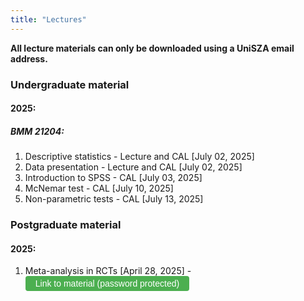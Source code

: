 ```yaml
---
title: "Lectures"
---
```


**All lecture materials can only be downloaded using a UniSZA email address.**

### Undergraduate material

#### 2025:

##### BMM 21204:

1.  Descriptive statistics - Lecture and CAL \[July 02, 2025\]
2.  Data presentation - Lecture and CAL \[July 02, 2025\]
3.  Introduction to SPSS - CAL \[July 03, 2025\]
4.  McNemar test - CAL \[July 10, 2025\]
5.  Non-parametric tests - CAL \[July 13, 2025\]

### Postgraduate material

#### 2025:

1.  Meta-analysis in RCTs \[April 28, 2025\] - <button onclick="checkPassword()" style="padding:4px 16px; font-size:14px; border-radius:4px; background-color:#4CAF50; color:white; border:none; cursor:pointer; display:inline;"> Link to material (password protected) </button>

```{=html}
<script>
function checkPassword() {
  const password = prompt("Please enter the password:");
  const correctPassword = "uniszakt";  // change this
  const targetURL = "https://drive.google.com/drive/folders/1NDx8YtYe36OO4FJNsLpDkyr5PXyDd0xR?usp=sharing";  // change this

  if (password === correctPassword) {
    window.location.href = targetURL;
  } else {
    alert("Incorrect password. Access denied.");
  }
}
</script>
```

